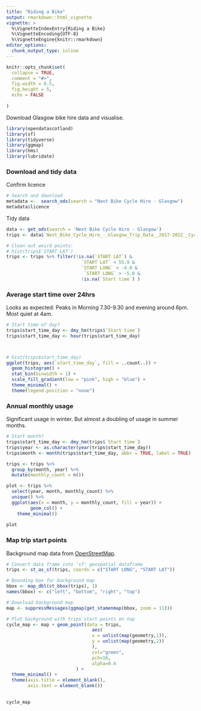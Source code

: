```yaml
---
title: "Riding a Bike"
output: rmarkdown::html_vignette
vignette: >
  %\VignetteIndexEntry{Riding a Bike}
  %\VignetteEncoding{UTF-8}
  %\VignetteEngine{knitr::rmarkdown}
editor_options: 
  chunk_output_type: inline
---
```


```r
knitr::opts_chunk$set(
  collapse = TRUE,
  comment = "#>", 
  fig.width = 6.5,
  fig.height = 5,
  echo = FALSE
  
)
```

Download Glasgow bike hire data and visualise.

```r
library(opendatascotland)
library(sf)
library(tidyverse)
library(ggmap)
library(hms)
library(lubridate)
```

### Download and tidy data

Confirm licence

```r
# Search and download
metadata <-  search_ods(search = "Next Bike Cycle Hire - Glasgow")
metadata$licence
```

Tidy data

```r
data <- get_ods(search = 'Next Bike Cycle Hire - Glasgow')
trips <- data$`Next_Bike_Cycle_Hire_-_Glasgow_Trip_Data__2017-2022__Cycling_Scotland`

# Clean out weird points:
# hist(trips$`START LAT`)
trips <- trips %>% filter(!is.na(`START LAT`) & 
                            `START LAT` < 55.9 &
                            `START LONG` < -4.0 &
                             `START LONG` > -5.0 &
                            !is.na(`Start time`) )
```

### Average start time over 24hrs

Looks as expected: Peaks in Morning 7.30-9.30 and evening around 6pm. Most quiet at 4am.

```r
# Start time of day?
trips$start_time_day <- dmy_hm(trips$`Start time`)
trips$start_time_day <- hour(trips$start_time_day)



# hist(trips$start_time_day)
ggplot(trips, aes(`start_time_day`, fill = ..count..)) +
  geom_histogram() +
  stat_bin(binwidth = 1) +
  scale_fill_gradient(low = "pink", high = "blue") +
  theme_minimal() +
  theme(legend.position = "none")
```

### Annual monthly usage

Significant usage in winter. But almost a doubling of usage in summer months.

```r
# Start month?
trips$start_time_day <- dmy_hm(trips$`Start time`)
trips$year <- as.character(year(trips$start_time_day))
trips$month <- month(trips$start_time_day, abbr = TRUE, label = TRUE)

trips <- trips %>% 
  group_by(month, year) %>% 
  mutate(monthly_count = n())

plot <- trips %>%
  select(year, month, monthly_count) %>% 
  unique() %>% 
  ggplot(aes(x = month, y = monthly_count, fill = year)) +
         geom_col() +
    theme_minimal() 
  
plot


```

### Map trip start points

Background map data from [OpenStreetMap](https://www.openstreetmap.org/copyright).

```r
# Convert data frame into 'sf' geospatial dataframe
trips <- st_as_sf(trips, coords = c("START LONG", "START LAT"))

# Bounding box for background map
bbox <- map_dbl(st_bbox(trips), 1)
names(bbox) <- c("left", "bottom", "right", "top")

# Download background map
map <- suppressMessages(ggmap(get_stamenmap(bbox, zoom = 11)))

# Plot background with trips start points on top
cycle_map <- map + geom_point(data = trips,
                                aes(
                                x = unlist(map(geometry,1)),
                                y = unlist(map(geometry,2))
                                ),
                                col="green", 
                                pch=16, 
                                alpha=0.4
                          ) + 
  theme_minimal() + 
  theme(axis.title = element_blank(),
        axis.text = element_blank())
  

cycle_map 


```
